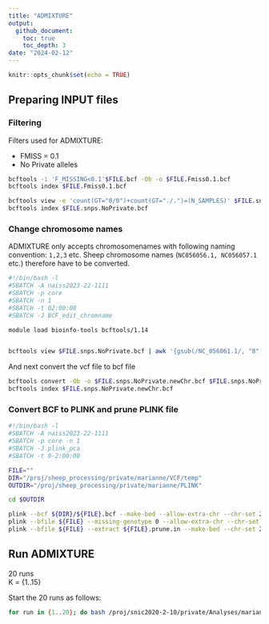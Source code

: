 ```yaml
---
title: "ADMIXTURE"
output: 
  github_document:
    toc: true
    toc_depth: 3
date: "2024-02-12"
---
```


```r
knitr::opts_chunk$set(echo = TRUE)
```

## Preparing INPUT files
### Filtering

Filters used for ADMIXTURE:

* FMISS = 0.1
* No Private alleles 

```bash
bcftools -i 'F_MISSING<0.1'$FILE.bcf -Ob -o $FILE.Fmiss0.1.bcf
bcftools index $FILE.Fmiss0.1.bcf

bcftools view -e 'count(GT="0/0")+count(GT="./.")=(N_SAMPLES)' $FILE.snps.bcf -Ob -o $FILE.snps.NoPrivate.bcf
bcftools index $FILE.snps.NoPrivate.bcf
```

### Change chromosome names

ADMIXTURE only accepts chromosomenames with following naming convention: `1,2,3` etc. Sheep chromosome names (`NC056056.1, NC056057.1` etc.) therefore have to be converted.

```bash
#!/bin/bash -l
#SBATCH -A naiss2023-22-1111
#SBATCH -p core
#SBATCH -n 1
#SBATCH -t 02:00:00
#SBATCH -J BCF_edit_chromname

module load bioinfo-tools bcftools/1.14


bcftools view $FILE.snps.NoPrivate.bcf | awk '{gsub(/NC_056061.1/, "8"); gsub(/NC_056056.1/, "3"); gsub(/NC_056058.1/, "5"); gsub(/NC_056067.1/, "14"); gsub(/NC_056063.1/, "10"); gsub(/NC_056068.1/, "15"); gsub(/NC_056060.1/, "7"); gsub(/NC_056054.1/, "1"); gsub(/NC_056062.1/, "9"); gsub(/NC_056059.1/, "6"); gsub(/NC_056055.1/, "2"); gsub(/NC_056064.1/, "11"); gsub(/NC_056066.1/, "13"); gsub(/NC_056065.1/, "12"); gsub(/NC_056057.1/, "4"); gsub(/NC_056069.1/, "16"); gsub(/NC_056072.1/, "19"); gsub(/NC_056075.1/, "22"); gsub(/NC_056070.1/, "17"); gsub(/NC_056073.1/, "20"); gsub(/NC_056076.1/, "23"); gsub(/NC_056071.1/, "18"); gsub(/NC_056074.1/, "21"); gsub(/NC_056077.1/, "24"); gsub(/NC_056078.1/, "25"); gsub(/NC_056079.1/, "26"); print;}' > $FILE.snps.NoPrivate.newChr.vcf
```

And next convert the vcf file to bcf file

```bash
bcftools convert -Ob -o $FILE.snps.NoPrivate.newChr.bcf $FILE.snps.NoPrivate.newChr.vcf
bcftools index $FILE.snps.NoPrivate.newChr.bcf
```

### Convert BCF to PLINK and prune PLINK file

```bash
#!/bin/bash -l
#SBATCH -A naiss2023-22-1111
#SBATCH -p core -n 1
#SBATCH -J plink_pca
#SBATCH -t 0-2:00:00

FILE=""
DIR="/proj/sheep_processing/private/marianne/VCF/temp"
OUTDIR="/proj/sheep_processing/private/marianne/PLINK"

cd $OUTDIR

plink --bcf ${DIR}/${FILE}.bcf --make-bed --allow-extra-chr --chr-set 26 --set-missing-var-ids @:# --out ${FILE}
plink --bfile ${FILE} --missing-genotype 0 --allow-extra-chr --chr-set 26 --indep-pairwise 50 5 0.5 --out ${FILE}
plink --bfile ${FILE} --extract ${FILE}.prune.in --make-bed --chr-set 26 --allow-extra-chr --out ${FILE}.LDprune
```

## Run ADMIXTURE

20 runs \
K = {1..15}

Start the 20 runs as follows:

```bash
for run in {1..20}; do bash /proj/snic2020-2-10/private/Analyses/marianne/PROJECTS/EuropeanMouflon/SCRIPTS/ADMIXTURE.sh $run; done
```
